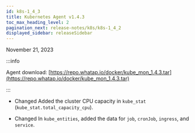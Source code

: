 ```yaml
---
id: k8s-1_4_3
title: Kubernetes Agent v1.4.3
toc_max_heading_level: 2
pagination_next: release-notes/k8s/k8s-1_4_2
displayed_sidebar: releaseSidebar
---
```


November 21, 2023

:::info

Agent download: [https://repo.whatap.io/docker/kube_mon_1.4.3.tar](https://repo.whatap.io/docker/kube_mon_1.4.3.tar)

:::

- <Status>Changed</Status> Added the cluster CPU capacity in <code>kube_stat</code> (<code>kube_stat.total_capacity_cpu</code>).

- <Status>Changed</Status> In <code>kube_entities</code>, added the data for <code>job</code>, <code>cronJob</code>, <code>ingress</code>, and <code>service</code>.
